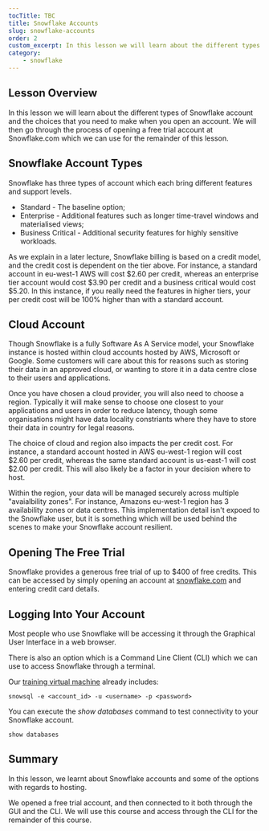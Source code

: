 ```yaml
---
tocTitle: TBC
title: Snowflake Accounts
slug: snowflake-accounts
order: 2
custom_excerpt: In this lesson we will learn about the different types of Snowflake account and the choices that you need to make.
category:
    - snowflake
---
```



## Lesson Overview 

In this lesson we will learn about the different types of Snowflake account and the choices that you need to make when  you open an account.  We will then go through the process of opening a free trial account at Snowflake.com which we can use for the remainder of this lesson.

## Snowflake Account Types

Snowflake has three types of account which each bring different features and support levels.  

- Standard - The baseline option;
- Enterprise - Additional features such as longer time-travel windows and materialised views;
- Business Critical - Additional security features for highly sensitive workloads. 

As we explain in a later lecture, Snowflake billing is based on a credit model, and the credit cost is dependent on the tier above.  For instance, a standard account in eu-west-1 AWS will cost $2.60 per credit, whereas an enterprise tier account would cost $3.90 per credit and a business critical would cost $5.20.  In this instance,  if you really need the features in higher tiers, your per credit cost will be 100% higher than with a standard account.    

## Cloud Account

Though Snowflake is a fully Software As A Service model, your Snowflake instance is hosted within cloud accounts hosted by AWS, Microsoft or Google.  Some customers will care about this for reasons such as storing their data in an approved cloud, or wanting to store it in a data centre close to their users and applications.  

Once you have chosen a cloud provider, you will also need to choose a region.  Typically it will make sense to choose one closest to your applications and users in order to reduce latency, though some organisations might have data locality constriants where they have to store their data in country for legal reasons.   

The choice of cloud and region also impacts the per credit cost.  For instance, a standard account hosted in AWS eu-west-1 region will cost $2.60 per credit, whereas the same standard account is us-east-1 will cost $2.00 per credit.  This will also likely be a factor in your decision where to host.  

Within the region, your data will be managed securely across multiple "avaialbility zones".  For instance, Amazons eu-west-1 region has 3 availability zones or data centres.  This implementation detail isn't expoed to the Snowflake user, but it is something which will be used behind the scenes to make your Snowflake account resilient.  

## Opening The Free Trial

Snowflake provides a generous free trial of up to $400 of free credits.  This can be accessed by simply opening an account at [snowflake.com](https://signup.snowflake.com/) and entering credit card details.  

## Logging Into Your Account

Most people who use Snowflake will be accessing it through the Graphical User Interface in a web browser.

There is also an option which is a Command Line Client (CLI) which we can use to access Snowflake through a terminal.  

Our [training virtual machine](/running-training-environment) already includes: 

```
snowsql -e <account_id> -u <username> -p <password>
```

You can execute the _show databases_ command to test connectivity to your Snowflake account.   

```
show databases
```

## Summary

In this lesson, we learnt about Snowflake accounts and some of the options with regards to hosting.  

We  opened a free trial account, and then connected to it both through the GUI and the CLI.  We will use this course and access through the CLI for the remainder of this course.  